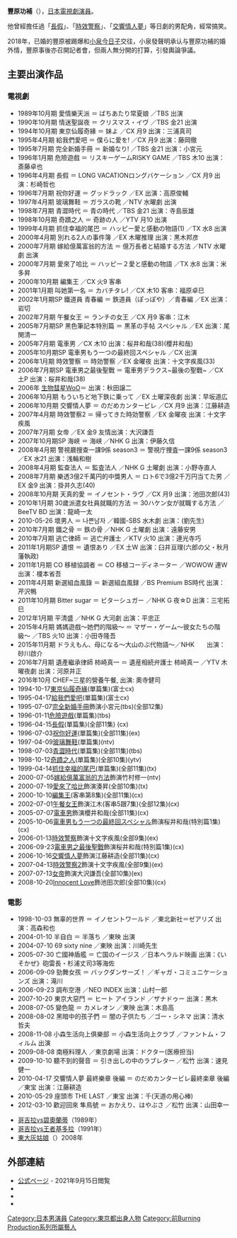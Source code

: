 {{BLP unsourced|time=2020-09-25T00:46:58+00:00}}
{{藝人
| 姓名     = 豐原功補
| 類型     = 男演員
| 圖片     = 
| 圖片尺寸 = 
| 圖片簡介 = 
| 原名     = 
| 外文名   = 
| 外文     =
| 羅馬拼音 = 
| 英文名   = 
| 綽號     = 
| 其他藝名 = 
| 國籍     = 
| 民族     = 
| 籍貫     = 
| 出生日期 = {{birth date and age|1965|9|25}}
| 出生地點 = {{JPN}}[[東京都|東京都]][[新宿區|新宿區]]
| 逝世日期 = 
| 逝世地點 = 
| 職業     = 
| 語言     = 
| 教育程度 = 
| 宗教信仰 = 
| 配偶     = 
| 音樂類型 = 
| 演奏樂器 = 
| 出身地   = 
| 出道作   = 
| 出道日期 = 
| 代表作   = 
| 活躍年代 = 
| 唱片公司 = 
| 經紀公司 = 
| 網站     = http://www.headrock.jp/
| 相關團體 = 
| 獎項     = 
| IMDb    = 
}}
{{japanese|japanese=豊原功補|kana=とよはら こうすけ|romaji=Toyohara Kōsuke}}

'''豐原功補'''（{{bd|1965年|9月25日|catIdx=Toyohara Kousuke}}），[[日本|日本]][[電視劇|電視劇]][[演員|演員]]。

他曾經擔任過「[[長假_(電視劇)|長假]]」、「[[時效警察|時效警察]]」、「[[交響情人夢|交響情人夢]]」等日劇的男配角，經常搞笑。

2018年，已婚的豐原被踢爆和[[小泉今日子|小泉今日子]]交往，小泉發聲明承认与豐原功補的婚外情，豐原事後亦召開記者會，但兩人無分開的打算，引發輿論爭議。

== 主要出演作品 ==
=== 電視劇 ===
* 1989年10月期 	愛情樂天派 ＝ ばちあたり常夏娘 ／TBS 	 	出演
* 1990年10月期 	情迷聖誕夜 ＝ クリスマス・イヴ ／TBS 	金21	出演
* 1994年10月期 	東京仙履奇緣 ＝ 妹よ ／CX 	月9	出演：三浦真司
* 1995年4月期 	給我們愛吧 ＝ 僕らに愛を! ／CX 	月9	出演：藤岡徹
* 1995年7月期 	完全新婚手冊 ＝ 新婚なり! ／TBS 	金21	出演：小宮元
* 1996年1月期 	危險遊戲 ＝ リスキーゲームRISKY GAME ／TBS 	木10	出演：斎藤卓也
* 1996年4月期 	長假 ＝ LONG VACATIONロングバケーション ／CX 	月9	出演：杉崎哲也
* 1996年7月期 	祝你好運 ＝ グッドラック ／EX 	 	出演：高原俊輔
* 1997年4月期 	玻璃舞鞋 ＝ ガラスの靴 ／NTV 	水曜劇	出演
* 1998年7月期 	青澀時代 ＝ 青の時代 ／TBS 	金21	出演：寺島辰雄
* 1998年10月期 	奇蹟之人 ＝ 奇跡の人 ／YTV 	月10	出演
* 1999年4月期 	抓住幸福的尾巴 ＝ ハッピー愛と感動の物語(1) ／TX 	水8	出演
* 2000年4月期 	別れる2人の事件簿 ／EX 	木曜推理	出演：黒木邦彦
* 2000年7月期 	嫁給億萬富翁的方法 ＝ 億万長者と結婚する方法 ／NTV 	水曜劇	出演
* 2000年7月期 	愛來了哈比 ＝ ハッピー２愛と感動の物語 ／TX 	水8	出演：米多昇
* 2000年10月期 	編集王 ／CX 	火9	客串
* 2001年1月期 	叫她第一名 ＝ カバチタレ! ／CX 	木10	客串：福原卓巳
* 2002年1月期SP 	鐵道員 青春編 ＝ 鉄道員（ぽっぽや）／青春編 ／EX 	 	出演：岩切
* 2002年7月期 	午餐女王 ＝ ランチの女王 ／CX 	月9	客串：江木
* 2005年7月期SP 	黑色筆記本特別篇 ＝ 黒革の手帖 スペシャル ／EX 	 	出演：尾関清一
* 2005年7月期 	電車男 ／CX 	木10	出演：桜井和哉(38)(櫻井和哉)
* 2005年10月期SP 	電車男もう一つの最終回スペシャル ／CX 	 	出演
* 2006年1月期 	時效警察 ＝ 時効警察 ／EX 	金曜夜	出演：十文字疾風(33)
* 2006年7月期SP 	電車男之最後聖戰 ＝ 電車男デラクス~最後の聖戰~ ／CX 	土P	出演：桜井和哉(38)
* 2006年 [[生物彗星WoO|生物彗星WoO]]＝ 出演：秋田譲二
* 2006年10月期 	もういちど地下鉄に乗って ／EX 	土曜深夜劇	出演：早坂道広
* 2006年10月期 	交響情人夢 ＝ のだめカンタービレ ／CX 	月9	出演：江藤耕造
* 2007年4月期 	時效警察2 ＝ 帰ってきた時効警察 ／EX 	金曜夜	出演：十文字疾風
* 2007年7月期 	女帝 ／EX 	金9	友情出演：大沢謙吾
* 2007年10月期SP 	海峽 ＝ 海峡 ／NHK G 	 	出演：伊藤久信
* 2008年4月期 	警視廳搜查一課9係 season3 ＝ 警視庁捜査一課9係 season3 ／EX 	水21	出演：浅輪和樹
* 2008年4月期 	監查法人 ＝ 監査法人 ／NHK G 	土曜劇	出演：小野寺直人
* 2008年7月期 	樂透3億2千萬円的中獎男人 ＝ ロト6で3億2千万円当てた男 ／EX 	金9	出演：掛井久志(40)
* 2008年10月期 	天真的愛 ＝ イノセント・ラヴ ／CX 	月9	出演：池田次郎(43)
* 2010年1月期 	30歲派遣女社員就職的方法 ＝ 30ハケン女が就職する方法 ／BeeTV 	BD	出演：龍崎一太
* 2010-05-26 	壞男人 ＝ 나쁜남자 ／韓國-SBS 	水木劇 	出演：(劉先生)
* 2010年7月期 	鐵之骨 ＝ 鉄の骨 ／NHK G 	土曜劇	出演：遠藤安男
* 2010年7月期 	逃亡律師 ＝ 逃亡弁護士 ／KTV 	火10	出演：連光寺巧
* 2011年1月期SP 	遺恨 ＝ 遺恨あり ／EX 	土W	出演：臼井亘理(六郎の父・秋月藩執政)
* 2011年1月期 	CO 移植協調者 ＝ CO 移植コーディネーター ／WOWOW 	連W	出演：榎本省吾
* 2011年4月期 	新選組血風錄 ＝ 新選組血風録 ／BS Premium 	BS時代	出演：芹沢鴨
* 2011年10月期 	Bitter sugar ＝ ビターシュガー ／NHK G 	夜☆D	出演：三宅拓巳
* 2012年1月期 	平清盛 ／NHK G 	大河劇	出演：平忠正
* 2015年4月期 	媽媽遊戲〜她們的階級〜 ＝ マザー・ゲーム〜彼女たちの階級〜 ／TBS 	火10	出演：小田寺隆吾
* 2015年11月期  ドラえもん、母になる～大山のぶ代物語～／NHK　　出演：砂川啟介
* 2016年7月期   遺產繼承律師 柿崎真一 ＝ 遺産相続弁護士 柿崎真一 ／YTV 木曜夜劇 出演：河原井正
* 2016年10月 CHEF~三星的營養午餐, 出演: 奧寺健司
*1994-10-17[[東京仙履奇緣|東京仙履奇緣]](單篇集)(富士cx)
*1995-04-17[[給我們愛吧|給我們愛吧]](單篇集)(富士cx)  
*1995-07-07[[完全新婚手冊|完全新婚手冊]]飾演小宮元(tbs)(全部12集)  
*1996-01-11[[危險遊戲|危險遊戲]](單篇集)(tbs)
*1996-04-15[[長假_(電視劇)|長假]](單篇集)(全部11集) (cx) 
*1996-07-03[[祝你好運|祝你好運]](單篇集)(全部11集)(ex)  
*1997-04-09[[玻璃舞鞋|玻璃舞鞋]](單篇集)(ntv)  
*1998-07-03[[青澀時代|青澀時代]](單篇集)(全部11集)(tbs)  
*1998-10-12[[奇蹟之人|奇蹟之人]](單篇集)(全部10集)(ytv)  
*1999-04-14[[抓住幸福的尾巴|抓住幸福的尾巴]](單篇集)(全部11集)(tx)  
*2000-07-05[[嫁給億萬富翁的方法|嫁給億萬富翁的方法]]飾演竹村修一(ntv) 
*2000-07-19[[愛來了哈比|愛來了哈比]]飾演湊昇(全部10集)(tx) 
*2000-10-10[[編集王|編集王]](客串第8集)(全部11集)(cx)  
*2002-07-01[[午餐女王|午餐女王]]飾演江木(客串5跟7集)(全部12集)(cx)  
*2005-07-07[[電車男|電車男]]飾演櫻井和哉(全部11集)(cx)  
*2005-10-06[[電車男もう一つの最終回スペシャル|電車男もう一つの最終回スペシャル]]飾演桜井和哉(特別篇1集)(cx) 
*2006-01-13[[時效警察|時效警察]]飾演十文字疾風(全部9集)(ex) 
*2006-09-23[[電車男之最後聖戰|電車男之最後聖戰]]飾演桜井和哉(特別篇1集)(cx) 
*2006-10-16[[交響情人夢|交響情人夢]]飾演江藤耕造(全部11集)(cx)  
*2007-04-13[[時效警察2|時效警察2]]飾演十文字疾風(全部9集)(ex) 
*2007-07-13[[女帝|女帝]]飾演大沢謙吾(全部10集)(ex) 
*2008-10-20[[Innocent_Love|Innocent Love]]飾池田次郎(全部10集)(cx)

=== 電影 ===
* 1998-10-03 	無辜的世界 ＝ イノセントワールド ／東北新社＝ゼアリズ 	 	出演：高森和也
* 2004-01-10 	半自白 ＝ 半落ち ／東映 	 	出演
* 2004-07-10 	69 sixty nine ／東映 	 	出演：川崎先生
* 2005-07-30 	亡國神盾艦 ＝ 亡国のイージス ／日本ヘラルド映画 	 	出演：《いそかぜ》砲雷長・杉浦丈司3等海佐
* 2006-09-09 	勁舞女孩 ＝ バックダンサーズ！ ／ギャガ・コミュニケーションズ 	 	出演：滝川
* 2006-09-23 	調布空港 ／NEO INDEX 	 	出演：山村一郎
* 2007-10-20 	東京大惡鬥 ＝ ヒート アイランド ／ザナドゥー 	 	出演：黒木
* 2008-07-05 	變色龍 ＝ カメレオン ／東映 	 	出演：木島高
* 2008-08-02 	黑暗中的孩子們 ＝ 闇の子供たち ／ゴー・シネマ 	 	出演：清水哲夫
* 2008-11-08 	小森生活向上俱樂部 ＝ 小森生活向上クラブ ／ファントム・フィルム 	 	出演
* 2009-08-08 	南極料理人 ／東京劇場 	 	出演：ドクター(医療担当)
* 2009-10-10 	聽不到的聲音 ＝ 引き出しの中のラブレター ／松竹 	 	出演：速見健一
* 2010-04-17 	交響情人夢 最終樂章 後編 ＝ のだめカンタービレ最終楽章 後編 ／東宝 	 	出演：江藤耕造
* 2010-05-29 	座頭市 THE LAST ／東宝 	 	出演：千(天道の用心棒)
* 2012-03-10 	歡迎回來 隼鳥號 ＝ おかえり、はやぶさ ／松竹 	 	出演：山田幸一

*[[哥吉拉vs碧奧蘭蒂|哥吉拉vs碧奧蘭蒂]]（1989年）
*[[哥吉拉vs王者基多拉|哥吉拉vs王者基多拉]]（1991年）
*[[東大灰姑娘|東大灰姑娘]]（{{lang|ja|受験のシンデレラ}}）2008年
==外部連結==
* [https://www.headrockinc.com/actorscreator/kosuke-toyohara/ 公式ページ] - 2021年9月15日閲覧
* {{Twitter|HeadRockinc1|豊原功補}}
* {{IMDb name|0870316|Kosuke Toyohara}}
* {{NHK人物録|D0009070260_00000}}

{{normdaten}}
{{DEFAULTSORT:Toyohara Kousuke}}
[[Category:日本男演員|Category:日本男演員]]
[[Category:東京都出身人物|Category:東京都出身人物]]
[[Category:前Burning_Production系列所屬藝人|Category:前Burning Production系列所屬藝人]]